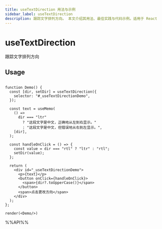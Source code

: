 ```yaml
---
title: useTextDirection 用法与示例
sidebar_label: useTextDirection
description: 跟踪文字排列方向。 本文介绍其用法、最佳实践与代码示例。适用于 React 开发中需要处理副作用的场景。
---
```

# useTextDirection

跟踪文字排列方向

## Usage

```tsx live noInline

function Demo() {
  const [dir, setDir] = useTextDirection({
    selector: "#_useTextDirectionDemo",
  });

  const text = useMemo(
    () =>
      dir === "ltr"
        ? "这段文字是中文，正确地从左到右显示。"
        : "这段文字是中文，但错误地从右到左显示。",
    [dir],
  );

  const handleOnClick = () => {
    const value = dir === "rtl" ? "ltr" : "rtl";
    setDir(value);
  };

  return (
    <div id="_useTextDirectionDemo">
      <p>{text}</p>
      <button onClick={handleOnClick}>
        <span>{dir?.toUpperCase()}</span>
      </button>
      <span>点击更改方向</span>
    </div>
  );
};

render(<Demo/>)
```

%%API%%
